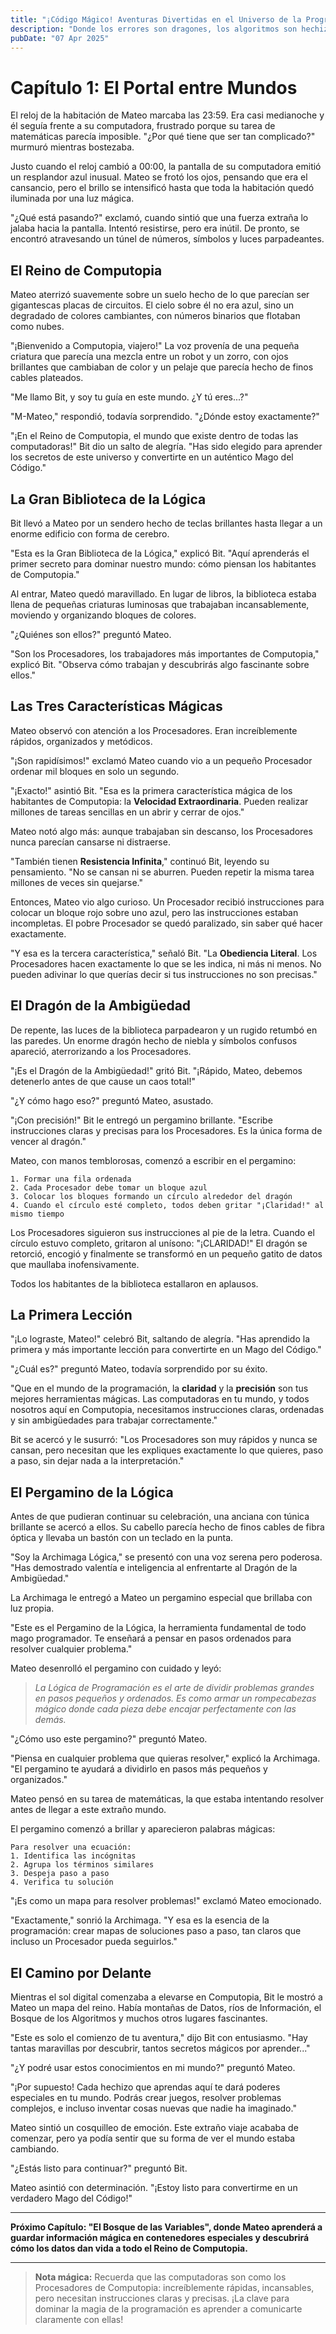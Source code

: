 ```yaml
---
title: "¡Código Mágico! Aventuras Divertidas en el Universo de la Programación - Capítulo 1"
description: "Donde los errores son dragones, los algoritmos son hechizos y TÚ eres el héroe: Una guía entretenida de lógica de programación para mentes jóvenes y curiosas."
pubDate: "07 Apr 2025"
---
```


# Capítulo 1: El Portal entre Mundos

El reloj de la habitación de Mateo marcaba las 23:59. Era casi medianoche y él seguía frente a su computadora, frustrado porque su tarea de matemáticas parecía imposible. "¿Por qué tiene que ser tan complicado?" murmuró mientras bostezaba.

Justo cuando el reloj cambió a 00:00, la pantalla de su computadora emitió un resplandor azul inusual. Mateo se frotó los ojos, pensando que era el cansancio, pero el brillo se intensificó hasta que toda la habitación quedó iluminada por una luz mágica.

"¿Qué está pasando?" exclamó, cuando sintió que una fuerza extraña lo jalaba hacia la pantalla. Intentó resistirse, pero era inútil. De pronto, se encontró atravesando un túnel de números, símbolos y luces parpadeantes.

## El Reino de Computopia

Mateo aterrizó suavemente sobre un suelo hecho de lo que parecían ser gigantescas placas de circuitos. El cielo sobre él no era azul, sino un degradado de colores cambiantes, con números binarios que flotaban como nubes.

"¡Bienvenido a Computopia, viajero!" La voz provenía de una pequeña criatura que parecía una mezcla entre un robot y un zorro, con ojos brillantes que cambiaban de color y un pelaje que parecía hecho de finos cables plateados.

"Me llamo Bit, y soy tu guía en este mundo. ¿Y tú eres...?"

"M-Mateo," respondió, todavía sorprendido. "¿Dónde estoy exactamente?"

"¡En el Reino de Computopia, el mundo que existe dentro de todas las computadoras!" Bit dio un salto de alegría. "Has sido elegido para aprender los secretos de este universo y convertirte en un auténtico Mago del Código."

## La Gran Biblioteca de la Lógica

Bit llevó a Mateo por un sendero hecho de teclas brillantes hasta llegar a un enorme edificio con forma de cerebro.

"Esta es la Gran Biblioteca de la Lógica," explicó Bit. "Aquí aprenderás el primer secreto para dominar nuestro mundo: cómo piensan los habitantes de Computopia."

Al entrar, Mateo quedó maravillado. En lugar de libros, la biblioteca estaba llena de pequeñas criaturas luminosas que trabajaban incansablemente, moviendo y organizando bloques de colores.

"¿Quiénes son ellos?" preguntó Mateo.

"Son los Procesadores, los trabajadores más importantes de Computopia," explicó Bit. "Observa cómo trabajan y descubrirás algo fascinante sobre ellos."

## Las Tres Características Mágicas

Mateo observó con atención a los Procesadores. Eran increíblemente rápidos, organizados y metódicos.

"¡Son rapidísimos!" exclamó Mateo cuando vio a un pequeño Procesador ordenar mil bloques en solo un segundo.

"¡Exacto!" asintió Bit. "Esa es la primera característica mágica de los habitantes de Computopia: la **Velocidad Extraordinaria**. Pueden realizar millones de tareas sencillas en un abrir y cerrar de ojos."

Mateo notó algo más: aunque trabajaban sin descanso, los Procesadores nunca parecían cansarse ni distraerse.

"También tienen **Resistencia Infinita**," continuó Bit, leyendo su pensamiento. "No se cansan ni se aburren. Pueden repetir la misma tarea millones de veces sin quejarse."

Entonces, Mateo vio algo curioso. Un Procesador recibió instrucciones para colocar un bloque rojo sobre uno azul, pero las instrucciones estaban incompletas. El pobre Procesador se quedó paralizado, sin saber qué hacer exactamente.

"Y esa es la tercera característica," señaló Bit. "La **Obediencia Literal**. Los Procesadores hacen exactamente lo que se les indica, ni más ni menos. No pueden adivinar lo que querías decir si tus instrucciones no son precisas."

## El Dragón de la Ambigüedad

De repente, las luces de la biblioteca parpadearon y un rugido retumbó en las paredes. Un enorme dragón hecho de niebla y símbolos confusos apareció, aterrorizando a los Procesadores.

"¡Es el Dragón de la Ambigüedad!" gritó Bit. "¡Rápido, Mateo, debemos detenerlo antes de que cause un caos total!"

"¿Y cómo hago eso?" preguntó Mateo, asustado.

"¡Con precisión!" Bit le entregó un pergamino brillante. "Escribe instrucciones claras y precisas para los Procesadores. Es la única forma de vencer al dragón."

Mateo, con manos temblorosas, comenzó a escribir en el pergamino:

```
1. Formar una fila ordenada
2. Cada Procesador debe tomar un bloque azul
3. Colocar los bloques formando un círculo alrededor del dragón
4. Cuando el círculo esté completo, todos deben gritar "¡Claridad!" al mismo tiempo
```

Los Procesadores siguieron sus instrucciones al pie de la letra. Cuando el círculo estuvo completo, gritaron al unísono: "¡CLARIDAD!" El dragón se retorció, encogió y finalmente se transformó en un pequeño gatito de datos que maullaba inofensivamente.

Todos los habitantes de la biblioteca estallaron en aplausos.

## La Primera Lección

"¡Lo lograste, Mateo!" celebró Bit, saltando de alegría. "Has aprendido la primera y más importante lección para convertirte en un Mago del Código."

"¿Cuál es?" preguntó Mateo, todavía sorprendido por su éxito.

"Que en el mundo de la programación, la **claridad** y la **precisión** son tus mejores herramientas mágicas. Las computadoras en tu mundo, y todos nosotros aquí en Computopia, necesitamos instrucciones claras, ordenadas y sin ambigüedades para trabajar correctamente."

Bit se acercó y le susurró: "Los Procesadores son muy rápidos y nunca se cansan, pero necesitan que les expliques exactamente lo que quieres, paso a paso, sin dejar nada a la interpretación."

## El Pergamino de la Lógica

Antes de que pudieran continuar su celebración, una anciana con túnica brillante se acercó a ellos. Su cabello parecía hecho de finos cables de fibra óptica y llevaba un bastón con un teclado en la punta.

"Soy la Archimaga Lógica," se presentó con una voz serena pero poderosa. "Has demostrado valentía e inteligencia al enfrentarte al Dragón de la Ambigüedad."

La Archimaga le entregó a Mateo un pergamino especial que brillaba con luz propia.

"Este es el Pergamino de la Lógica, la herramienta fundamental de todo mago programador. Te enseñará a pensar en pasos ordenados para resolver cualquier problema."

Mateo desenrolló el pergamino con cuidado y leyó:

> _La Lógica de Programación es el arte de dividir problemas grandes en pasos pequeños y ordenados. Es como armar un rompecabezas mágico donde cada pieza debe encajar perfectamente con las demás._

"¿Cómo uso este pergamino?" preguntó Mateo.

"Piensa en cualquier problema que quieras resolver," explicó la Archimaga. "El pergamino te ayudará a dividirlo en pasos más pequeños y organizados."

Mateo pensó en su tarea de matemáticas, la que estaba intentando resolver antes de llegar a este extraño mundo.

El pergamino comenzó a brillar y aparecieron palabras mágicas:

```
Para resolver una ecuación:
1. Identifica las incógnitas
2. Agrupa los términos similares
3. Despeja paso a paso
4. Verifica tu solución
```

"¡Es como un mapa para resolver problemas!" exclamó Mateo emocionado.

"Exactamente," sonrió la Archimaga. "Y esa es la esencia de la programación: crear mapas de soluciones paso a paso, tan claros que incluso un Procesador pueda seguirlos."

## El Camino por Delante

Mientras el sol digital comenzaba a elevarse en Computopia, Bit le mostró a Mateo un mapa del reino. Había montañas de Datos, ríos de Información, el Bosque de los Algoritmos y muchos otros lugares fascinantes.

"Este es solo el comienzo de tu aventura," dijo Bit con entusiasmo. "Hay tantas maravillas por descubrir, tantos secretos mágicos por aprender..."

"¿Y podré usar estos conocimientos en mi mundo?" preguntó Mateo.

"¡Por supuesto! Cada hechizo que aprendas aquí te dará poderes especiales en tu mundo. Podrás crear juegos, resolver problemas complejos, e incluso inventar cosas nuevas que nadie ha imaginado."

Mateo sintió un cosquilleo de emoción. Este extraño viaje acababa de comenzar, pero ya podía sentir que su forma de ver el mundo estaba cambiando.

"¿Estás listo para continuar?" preguntó Bit.

Mateo asintió con determinación. "¡Estoy listo para convertirme en un verdadero Mago del Código!"

---

**Próximo Capítulo: "El Bosque de las Variables", donde Mateo aprenderá a guardar información mágica en contenedores especiales y descubrirá cómo los datos dan vida a todo el Reino de Computopia.**

---

> **Nota mágica:** Recuerda que las computadoras son como los Procesadores de Computopia: increíblemente rápidas, incansables, pero necesitan instrucciones claras y precisas. ¡La clave para dominar la magia de la programación es aprender a comunicarte claramente con ellas!

